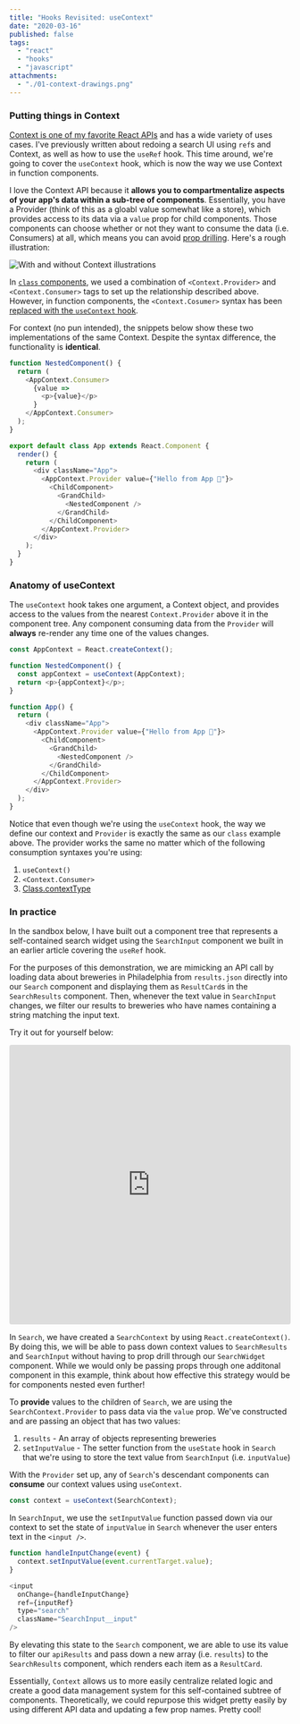 ```yaml
---
title: "Hooks Revisited: useContext"
date: "2020-03-16"
published: false
tags:
  - "react"
  - "hooks"
  - "javascript"
attachments:
  - "./01-context-drawings.png"
---
```



### Putting things in Context

[Context is one of my favorite React APIs](https://reactjs.org/docs/context.html) and has a wide variety of uses cases. I've previously written about <Link to="2019-10-27-redoing-search">redoing a search UI using `ref`s and Context</Link>, as well as <Link to="/hooks-useref">how to use the `useRef` hook</Link>. This time around, we're going to cover the `useContext` hook, which is now the way we use Context in function components.

I love the Context API because it **allows you to compartmentalize aspects of your app's data within a sub-tree of components**. Essentially, you have a Provider (think of this as a gloabl value somewhat like a store), which provides access to its data via a `value` prop for child components. Those components can choose whether or not they want to consume the data (i.e. Consumers) at all, which means you can avoid [prop drilling](https://kentcdodds.com/blog/prop-drilling). Here's a rough illustration:

![With and without Context illustrations](./01-context-drawings.png)

In [`class` components](https://codesandbox.io/s/hooksusecontext-class-wdiii), we used a combination of `<Context.Provider>` and `<Context.Consumer>` tags to set up the relationship described above. However, in function components, the `<Context.Cosumer>` syntax has been [replaced with the `useContext` hook](https://codesandbox.io/s/hooksusecontext-hooks-8ss8k).

For context (no pun intended), the snippets below show these two implementations of the same Context. Despite the syntax difference, the functionality is **identical**.

```javascript
function NestedComponent() {
  return (
    <AppContext.Consumer>
      {value => 
        <p>{value}</p>
      }
    </AppContext.Consumer>
  );
}

export default class App extends React.Component {
  render() {
    return (
      <div className="App">
        <AppContext.Provider value={"Hello from App 👋"}>
          <ChildComponent>
            <GrandChild>
              <NestedComponent />
            </GrandChild>
          </ChildComponent>
        </AppContext.Provider>
      </div>
    );
  }
}
```

### Anatomy of useContext

The `useContext` hook takes one argument, a Context object, and provides access to the values from the nearest `Context.Provider` above it in the component tree. Any component consuming data from the `Provider` will **always** re-render any time one of the values changes.

```javascript
const AppContext = React.createContext();

function NestedComponent() {
  const appContext = useContext(AppContext);
  return <p>{appContext}</p>;
}

function App() {
  return (
    <div className="App">
      <AppContext.Provider value={"Hello from App 👋"}>
        <ChildComponent>
          <GrandChild>
            <NestedComponent />
          </GrandChild>
        </ChildComponent>
      </AppContext.Provider>
    </div>
  );
}
```

Notice that even though we're using the `useContext` hook, the way we define our context and `Provider` is exactly the same as our `class` example above. The provider works the same no matter which of the following consumption syntaxes you're using:

1. `useContext()`
2. `<Context.Consumer>`
3. [Class.contextType](https://reactjs.org/docs/context.html#classcontexttype)

### In practice

In the sandbox below, I have built out a component tree that represents a self-contained search widget using the `SearchInput` component we built in <Link to="/hooks-useref">an earlier article covering the `useRef` hook</Link>.

For the purposes of this demonstration, we are mimicking an API call by loading data about breweries in Philadelphia from `results.json` directly into our `Search` component and displaying them as `ResultCard`s in the `SearchResults` component. Then, whenever the text value in `SearchInput` changes, we filter our results to breweries who have names containing a string matching the input text.

Try it out for yourself below:

<iframe
     src="https://codesandbox.io/embed/hooksusecontext-in-practice-shd17?fontsize=14&hidenavigation=1&theme=dark"
     style="width:100%; height:500px; border:0; border-radius: 4px; overflow:hidden;"
     title="hooks/useContext (In Practice)"
     allow="geolocation; microphone; camera; midi; vr; accelerometer; gyroscope; payment; ambient-light-sensor; encrypted-media; usb"
     sandbox="allow-modals allow-forms allow-popups allow-scripts allow-same-origin"
   ></iframe>

In `Search`, we have created a `SearchContext` by using `React.createContext()`. By doing this, we will be able to pass down context values to `SearchResults` and `SearchInput` without having to prop drill through our `SearchWidget` component. While we would only be passing props through one additonal component in this example, think about how effective this strategy would be for components nested even further!

To **provide** values to the children of `Search`, we are using the `SearchContext.Provider` to pass data via the `value` prop. We've constructed and are passing an object that has two values:

1. `results` - An array of objects representing breweries
2. `setInputValue` - The setter function from the `useState` hook in `Search` that we're using to store the text value from `SearchInput` (i.e. `inputValue`)

With the `Provider` set up, any of `Search`'s descendant components can **consume** our context values using `useContext`. 

```javascript
const context = useContext(SearchContext);
```

In `SearchInput`, we use the `setInputValue` function passed down via our context to set the state of `inputValue` in `Search` whenever the user enters text in the `<input />`.

```javascript
function handleInputChange(event) {
  context.setInputValue(event.currentTarget.value);
}

<input
  onChange={handleInputChange}
  ref={inputRef}
  type="search"
  className="SearchInput__input"
/>
```

By elevating this state to the `Search` component, we are able to use its value to filter our `apiResults` and pass down a new array (i.e. `results`) to the `SearchResults` component, which renders each item as a `ResultCard`.

Essentially, `Context` allows us to more easily centralize related logic and create a good data management system for this self-contained subtree of components. Theoretically, we could repurpose this widget pretty easily by using different API data and updating a few prop names. Pretty cool!